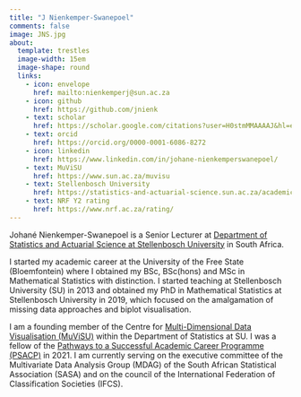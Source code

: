 ```yaml
---
title: "J Nienkemper-Swanepoel"
comments: false
image: JNS.jpg
about:
  template: trestles
  image-width: 15em
  image-shape: round
  links:
    - icon: envelope
      href: mailto:nienkemperj@sun.ac.za
    - icon: github
      href: https://github.com/jnienk
    - text: scholar
      href: https://scholar.google.com/citations?user=H0stmMMAAAAJ&hl=en
    - text: orcid
      href: https://orcid.org/0000-0001-6086-8272
    - icon: linkedin
      href: https://www.linkedin.com/in/johane-nienkemperswanepoel/
    - text: MuViSU
      href: https://www.sun.ac.za/muvisu
    - text: Stellenbosch University
      href: https://statistics-and-actuarial-science.sun.ac.za/academic-team/
    - text: NRF Y2 rating
      href: https://www.nrf.ac.za/rating/
---
```


::: {#hero-heading}

Johané Nienkemper-Swanepoel is a Senior Lecturer at [Department of Statistics and Actuarial Science at Stellenbosch University](https://statistics-and-actuarial-science.sun.ac.za/academic-team/) in South Africa.

I started my academic career at the University of the Free State (Bloemfontein) where I obtained my BSc, BSc(hons) and MSc in Mathematical Statistics with distinction. I started teaching at Stellenbosch University (SU) in 2013 and obtained my PhD in Mathematical Statistics at Stellenbosch University in 2019, which focused on the amalgamation of missing data approaches and biplot visualisation. 

I am a founding member of the Centre for [Multi-Dimensional Data Visualisation (MuViSU)](https://www.sun.ac.za/muvisu) within the Department of Statistics at SU. I was a fellow of the [Pathways to a Successful Academic Career Programme (PSACP)](https://www.up.ac.za/nga-mass/article/2956876/fellows-psacp-2021) in 2021. I am currently serving on the executive committee of the Multivariate Data Analysis Group (MDAG) of the South African Statistical Association (SASA) and on the council of the International Federation of Classification Societies (IFCS).

:::